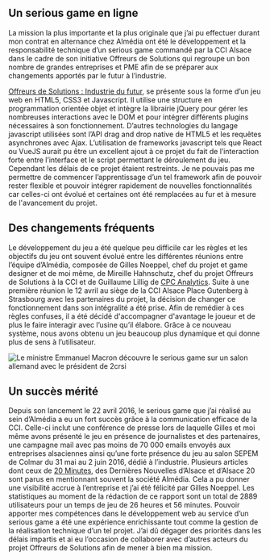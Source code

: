 ## Un serious game en ligne

La mission la plus importante et la plus originale que j’ai pu effectuer durant
mon contrat en alternance chez Almédia ont été le développement et la responsabilité technique
d’un serious game commandé par la CCI Alsace dans le cadre de son initiative
Offreurs de Solutions qui regroupe un bon nombre de grandes entreprises et PME
afin de se préparer aux changements apportés par le futur à l’industrie.

[Offreurs de Solutions : Industrie du futur](http://smarttech-solutions.eu), se présente sous la forme d’un jeu web
en HTML5, CSS3 et Javascript. Il utilise une structure en programmation orientée
objet et intègre la librairie jQuery pour gérer les nombreuses interactions avec
le DOM et pour intégrer différents plugins
nécessaires à son fonctionnement. D’autres technologies du langage javascript utilisées sont l’API drag and drop native de HTML5 et les requêtes asynchrones avec Ajax.
L’utilisation de frameworks javascript tels que React ou VueJS aurait pu être un excellent ajout à ce projet du fait de l’interaction forte entre l’interface et le script permettant le déroulement du jeu. Cependant les délais de ce projet étaient restreints. Je ne pouvais pas me permettre de commencer l’apprentissage d’un tel framework afin de pouvoir rester flexible et pouvoir intégrer rapidement de nouvelles fonctionnalités car celles-ci ont évolué
et certaines ont été remplacées au fur et à mesure de l'avancement du projet.

## Des changements fréquents

Le développement du jeu a été quelque peu difficile car les règles et les objectifs
du jeu ont souvent évolué entre les différentes réunions entre l’équipe d’Almédia,
composée de Gilles Noeppel, chef du projet et game designer et de moi même, de
Mireille Hahnschutz, chef du projet Offreurs de Solutions à la CCI et de Guillaume
Lillig de [CPC Analytics](http://cpc-analytics.com/).
Suite à une première réunion le 12 avril au siège de la CCI Alsace Place Gutenberg à Strasbourg avec les partenaires du projet, la décision de changer ce fonctionnement dans son intégralité a été prise. Afin de remédier à ces règles confuses, il a été décidé
d'accompagner d'avantage le joueur et de plus le faire interagir avec l’usine
qu’il élabore. Grâce à ce nouveau système, nous avons obtenu un jeu beaucoup plus dynamique et qui donne plus de sens à l’utilisateur.

![Le ministre Emmanuel Macron découvre le serious game sur un salon allemand avec le président de 2crsi](../../../images/blog/macron-joue-a-usine-du-futur@2x.jpg)

## Un succès mérité

Depuis son lancement le 22 avril 2016, le serious game que j’ai réalisé au sein
d’Almédia a eu un fort succès grâce à la communication efficace de la CCI. Celle-ci inclut
une conférence de presse lors de laquelle Gilles et moi même avons présenté le jeu
en présence de journalistes et des partenaires, une campagne mail avec pas moins de
70 000 emails envoyés aux entreprises alsaciennes ainsi qu’une forte présence du jeu
au salon SEPEM de Colmar du 31 mai au 2 juin 2016, dédié à l’industrie. Plusieurs
articles dont ceux de [20 Minutes](http://www.20minutes.fr/strasbourg/1832031-20160422-strasbourg-serious-game-chambre-commerce-rigole-industrie-futur), des Dernières Nouvelles d’Alsace et d’Alsace 20
sont parus en mentionnant souvent la société Almédia. Cela a pu donner une
visibilité accrue à l’entreprise et j’ai été félicité par Gilles Noeppel.
Les statistiques au moment de la rédaction de ce rapport sont un total de 2889 utilisateurs pour un temps de jeu de 26 heures et 56 minutes. Pouvoir apporter mes compétences dans le développement web au service d’un serious game a été une expérience enrichissante tout comme la gestion de la réalisation technique d’un tel projet. J’ai dû dégager des priorités dans les délais impartis et ai eu l’occasion de collaborer avec d’autres acteurs du projet Offreurs de Solutions afin de mener à bien ma mission.
